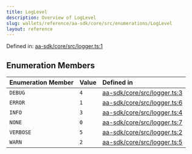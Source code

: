 ```yaml
---
title: LogLevel
description: Overview of LogLevel
slug: wallets/reference/aa-sdk/core/src/enumerations/LogLevel
layout: reference
---
```


Defined in: [aa-sdk/core/src/logger.ts:1](https://github.com/alchemyplatform/aa-sdk/blob/49e74eee8606f480b200b4612d00d950da8a8742/aa-sdk/core/src/logger.ts#L1)

## Enumeration Members

| Enumeration Member           | Value | Defined in                                                                                                                                          |
| :--------------------------- | :---- | :-------------------------------------------------------------------------------------------------------------------------------------------------- |
| <a id="debug" /> `DEBUG`     | `4`   | [aa-sdk/core/src/logger.ts:3](https://github.com/alchemyplatform/aa-sdk/blob/49e74eee8606f480b200b4612d00d950da8a8742/aa-sdk/core/src/logger.ts#L3) |
| <a id="error" /> `ERROR`     | `1`   | [aa-sdk/core/src/logger.ts:6](https://github.com/alchemyplatform/aa-sdk/blob/49e74eee8606f480b200b4612d00d950da8a8742/aa-sdk/core/src/logger.ts#L6) |
| <a id="info" /> `INFO`       | `3`   | [aa-sdk/core/src/logger.ts:4](https://github.com/alchemyplatform/aa-sdk/blob/49e74eee8606f480b200b4612d00d950da8a8742/aa-sdk/core/src/logger.ts#L4) |
| <a id="none" /> `NONE`       | `0`   | [aa-sdk/core/src/logger.ts:7](https://github.com/alchemyplatform/aa-sdk/blob/49e74eee8606f480b200b4612d00d950da8a8742/aa-sdk/core/src/logger.ts#L7) |
| <a id="verbose" /> `VERBOSE` | `5`   | [aa-sdk/core/src/logger.ts:2](https://github.com/alchemyplatform/aa-sdk/blob/49e74eee8606f480b200b4612d00d950da8a8742/aa-sdk/core/src/logger.ts#L2) |
| <a id="warn" /> `WARN`       | `2`   | [aa-sdk/core/src/logger.ts:5](https://github.com/alchemyplatform/aa-sdk/blob/49e74eee8606f480b200b4612d00d950da8a8742/aa-sdk/core/src/logger.ts#L5) |
